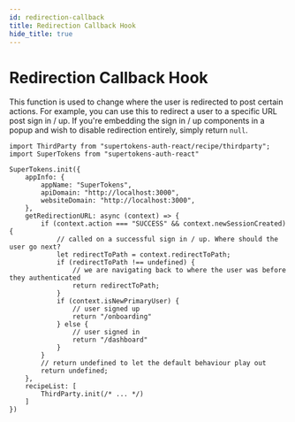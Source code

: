 ```yaml
---
id: redirection-callback
title: Redirection Callback Hook
hide_title: true
---
```



# Redirection Callback Hook

This function is used to change where the user is redirected to post certain actions. For example, you can use this to redirect a user to a specific URL post sign in / up. If you're embedding the sign in / up components in a popup and wish to disable redirection entirely, simply return `null`.

<FrontendSDKTabs>
<TabItem value="reactjs">

```tsx
import ThirdParty from "supertokens-auth-react/recipe/thirdparty";
import SuperTokens from "supertokens-auth-react"

SuperTokens.init({
    appInfo: {
        appName: "SuperTokens",
        apiDomain: "http://localhost:3000",
        websiteDomain: "http://localhost:3000",
    },
    getRedirectionURL: async (context) => {
        if (context.action === "SUCCESS" && context.newSessionCreated) {
            // called on a successful sign in / up. Where should the user go next?
            let redirectToPath = context.redirectToPath;
            if (redirectToPath !== undefined) {
                // we are navigating back to where the user was before they authenticated
                return redirectToPath;
            }
            if (context.isNewPrimaryUser) {
                // user signed up
                return "/onboarding"
            } else {
                // user signed in
                return "/dashboard"
            }
        }
        // return undefined to let the default behaviour play out
        return undefined;
    },
    recipeList: [
        ThirdParty.init(/* ... */)
    ]
})
```
</TabItem>
</FrontendSDKTabs>

